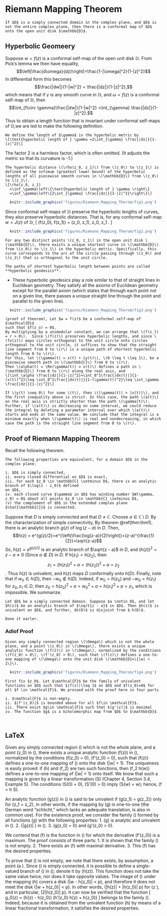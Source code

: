 # Riemann Mapping Theorem
```theorem
If $D$ is a simply connected domain in the complex plane, and $D$ is not the entire complex plane, then there is a conformal map of $D$ onto the open unit disk $\mathbb{D}$.
```

## Hyperbolic Geomeery
Suppose $w = f(z)$ is a conformal self-map of the open unit disk $\mathbb{D}$. From Pick's lemma we then have equality, 
$$\left|\frac{d\omega}{dz}\right|=\frac{1-|\omega|^2}{1-|z|^2}$$
In differential form this becomes 
$$\frac{|dw|}{1-|w|^2} = \frac{|dz|}{1-|z|^2},$$
which means that if $\gamma$ is any smooth curve in $\mathbb{D}$, and $\omega=f(z)$ is a conformal self-map of $\mathbb{D}$, then 
$$\int_{f\circ \gamma}\frac{|dw|}{1-|w|^2} =\int_{\gamma} \frac{|dz|}{1-|z|^2}.$$
Thus to obtain a length function that is invariant under conformal self-maps of $\mathbb{D}$,we are led to make the following definition. 

```definition
We define the length of $\gamma$ in the hyperbolic metric by 
\[\text{hyperbolic length of } \gamma =2\int_{\gamma} \frac{|dz|}{1-|z|^2}\] 
```

The factor 2 is a harmless factor, which is often omitted. (It adjusts the 
metric so that its curvature is -1.)

```definition
The hyperbolic distance \(\rho(z_0, z_1)\) from \(z_0\) to \(z_1\) is defined as the infimum (greatest lower bound) of the hyperbolic lengths of all piecewise smooth curves in \(\mathbb{D}\) from \(z_0\) to \(z_1\).
\[\rho(z_0, z_1)
  =\inf_\gamma\left\{\text{hyperbolic length of } \gamma \right\}
  =\inf_\gamma\left\{2\int_{\gamma} \frac{|dz|}{1-|z|^2}\right\}\]
```

```r
  knitr::include_graphics('figures/Riemann_Mapping_Therom/fig1.png')
```

Since conformal self-maps of $\mathbb{D}$ preserve the hyperbolic lengths of curves, they also preserve hyperbolic distances. That is, for any conformal self-map $w = J(z)$ of $\mathbb{D}$,
\[ \rho(f(z_0), f(z_1)) = \rho(z_0, z_1), \quad \text{where } z_0, z_1 \in \mathbb{D}. \]


```r
  knitr::include_graphics('figures/Riemann_Mapping_Therom/fig2.png')
```

```theorem
For any two distinct points \(z_0, z_1\) in the open unit disk \(\mathbb{D}\), there exists a unique shortest curve in \(\mathbb{D}\) from \(z_0\) to \(z_1\) in the hyperbolic metric. Specifically, this curve corresponds to the arc of the circle passing through \(z_0\) and \(z_1\) that is orthogonal to the unit circle.
```

```definition
The paths of shortest hyperbolic length between points are called **hyperbolic geodesics**.
```
- These hyperbolic geodesics play a role similar to that of straight lines in Euclidean geometry. They satisfy all the axioms of Euclidean geometry except for the parallel axiom (which states that through each point not on a given line, there passes a unique straight line through the point and parallel to the given line).



```r
  knitr::include_graphics('figures/Riemann_Mapping_Therom/fig3.png')
```

```proof
(proof of theorem), Let $w = f(z)$ be a conformal self-map of $\mathcal{D}$
such that $f(z_o) = 0$.
By multiplying by a unimodular constant, we can arrange that \(f(z_l) = r > 0\).  Since \(f(z)\) preserves hyperbolic lengths, and since \(fx(z)\) maps circles orthogonal to the unit circle onto circles orthogonal to the unit circle, it suffices to show that the straight line segment from 0 to \(r\) is a unique path of shortest hyperbolic length from 0 to \(r\).
For this, let \(\gamma(t) = x(t) + iy(t)\), \(0 \leq t \leq 1\), be a piecewise smooth path in \(\mathbb{C}\) from 0 to \(r\).
Then \(alpha(t) = \Re(\gamma(t)) = x(t)\) defines a path in \(\mathbb{D}\) from 0 to \(r\) along the real axis, and
\[\int_\alpha \frac{|dz|}{1-|z|^2}=\int_0^1\frac{|dx(t)|}{1-(x(t))^2}\leq \int_0^1\frac{|dx(t)|}{1-(\gamma(t))^2}\leq \int_\gamma \frac{|dz|}{1-|z|^2}\]

If \(y(t) \neq 0\) for some \(t\), then \(|\gamma(t)| > |x(t)|\), and the first inequality above is strict. In this case, the path \(a(t)\) on the real axis is strictly shorter than the path \(\gamma(t)\). Further, if \(a(t)\) is decreasing on some interval, we could reduce the integral by deleting a parameter interval over which \(a(t)\) starts and ends at the same value. We conclude that the integral is a minimum exactly when \(\gamma(t)\) is real and nondecreasing, in which case the path is the straight line segment from 0 to \(r\).
```



























## Proof of Riemann Mapping Theorem
Recall the following theorem.

```theorem
The following properties are equivalent, for a domain $D$ in the complex plane:

i. $D$ is simply connected, 
ii. every closed differential on $D$ is exact, 
iii. for each $z_0 \in \mathbb{C} \setminus D$, there is an analytic branch of $\log(z - z_0)$ defined 
on $D$, 
iv. each closed curve $\gamma$ in $D$ has winding number $W(\gamma, z_0) = 0$ about all points $z_0 \in \mathbb{C} \setminus D$, 
(v) the complement of $D$ in the extended complex plane $\hat{\mathbb{C}}$ is connected.
```

Suppose that $D$ is simply connected and that $D \neq \mathbb{C}$. Choose $a \in \mathbb{C} \setminus D$. By the characterization of simple connectivity,
By theorem \@ref(thm:thm1), there is an analytic branch $g(z)$ of $\log(z - a)$ in $D$. 
Then,
$$h(z) = e^{g(z)/2}=e^{\left(\frac{log(z-a)}{2}\right)}=(z-a)^{\frac{1}{2}}=\sqrt{z-a}$$
So, $h(z) = e^{g(z)/2}$ is an analytic branch of $\sqrt{z - a}$ in $D$, and $(h(z))^2 = z - a \neq 0$ (Since $a\not\in D$) in $D$. If $h(z_1) = h(z_2)$, then $$z_1 = (h(z_1))^2 + a = (h(z_2))^2 + a = z_2$$. 
Thus $h(z)$ is univalent, and $h(z)$ maps $D$ conformally onto $h(D)$. Finally, note that if $w_0 \in h(D)$, then $-w_0 \notin h(D)$. Indeed, if $w_0 = h(z_0)$ and $-w_0 = h(z_1)$ for $z_0, z_1 \in D$, then $z_0 = h(z_0)^2 + a = w_0^2 + a = h(z_1)^2 + a = z_1$, which is impossible. We summarize.

```lemma
Let $D$ be a simply connected domain. Suppose $a \notin D$, and let 
$h(z)$ be an analytic branch of $\sqrt{z - a}$ in $D$. Then $h(z)$ is univalent on $D$, and further, $h(D)$ is disjoint from $-h(D)$.
```

```proof
Done it earler.
```



###  Adlof Proof

```theorem
Given any simply connected region \(\Omega\) which is not the whole plane, and a point \(z_0\) in \(\Omega\), there exists a unique analytic function \(f(z)\) in \(\Omega\), normalized by the conditions \(f(z_0) = 0\), \(f'(z_0) > 0\), such that \(f(z)\) defines a one-to-one mapping of \(\Omega\) onto the unit disk \(\mathbb{D}=\{|w| < 1\}\).
```

```r
  knitr::include_graphics('figures/Riemann_Mapping_Therom/fig4.png')
```

```proof
First fix $z_0$. Let $\mathcal{F}$ be the family of univalent functions on $D$ such that $|f(z)|\leq 1$ on $D$ and $f(z_0)=0$ for all $f \in \mathcal{F}$. We proceed with the proof here in four parts

i. $\mathcal{F}$ is non-empty.
ii. $|f'(z_0)|$ is bounded above for all $f\in \mathcal{F}$.
iii. There exist $g\in \mathcal{F}$ such that $|g'(z)|$ is maximal
iv. The function $g$ is a biholomorphic map from $D$ to $\mathbb{D}$



```



















## LaTeX

Given any simply connected region \(\Omega\) which is not the whole plane, and a point \(z_0\) in \(\Omega\), there exists a unique analytic function \(f(z)\) in \(\Omega\), normalized by the conditions \(f(z_0) = 0\), \(f'(z_0) > 0\), such that \(f(z)\) defines a one-to-one mapping of \(\Omega\) onto the disk \(|w| < 1\). The uniqueness is easily proved: if \(h\) and \(f_2\) are two such functions, then \(f_2 \circ h(w)\) defines a one-to-one mapping of \(|w| < 1\) onto itself. We know that such a mapping is given by a linear transformation \(S\) (Chapter 4, Section 3.4, Example 5). The conditions \(S(0) = 0\), \(S'(0) > 0\) imply \(S(w) = w\); hence, \(f = h \circ S\).

An analytic function \(g(z)\) in \(\Omega\) is said to be univalent if \(g(z_1) = g(z_2)\) only for \(z_1 = z_2\), in other words, if the mapping by \(g\) is one-to-one (the German word "schlicht," which lacks an adequate translation, is also in common use). For the existence proof, we consider the family \(\mathcal{F}\) formed by all functions \(g\) with the following properties:
1. \(g\) is analytic and univalent in \(\Omega\).
2. \(|g(z)| \leq 1\) in \(\Omega\).
3. \(g(z_0) = 0\) and \(g'(z_0) > 0\).

We contend that \(f\) is the function in \(\mathcal{F}\) for which the derivative \(f'(z_0)\) is a maximum. The proof consists of three parts:
1. It is shown that the family \(\mathcal{F}\) is not empty.
2. There exists an \(f\) with maximal derivative.
3. This \(f\) has the desired properties.

To prove that \(\mathcal{F}\) is not empty, we note that there exists, by assumption, a point \(a \notin \Omega\). Since \(\Omega\) is simply connected, it is possible to define a single-valued branch of \(\sqrt{z - a}\) in \(\Omega\); denote it by \(h(z)\). This function does not take the same value twice, nor does it take opposite values. The image of \(\Omega\) under the mapping \(h\) covers a disk \(|w - h(z_0)| < p\), and therefore it does not meet the disk \(|w + h(z_0)| < p\). In other words, \(|h(z)| + |h(z_0)| \leq p\) for \(z \in \Omega\), and in particular, \(2|h(z_0)| \leq p\). It can now be verified that the function
\[ g_0(z) = \frac{1}{4|h(z_0)|^2} \left(h(z) - h(z_0)\right) \left(h'(z_0) h(z) + h(z_0)\right) \]
belongs to the family \(\mathcal{F}\). Indeed, because it is obtained from the univalent function \(h\) by means of a linear fractional transformation, it satisfies the desired properties.
